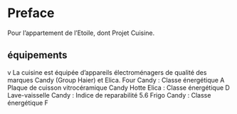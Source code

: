 # Preface {.unnumbered}

Pour l'appartement de l'Etoile, dont Projet Cuisine.

## équipements

v La cuisine est équipée d'appareils électroménagers de qualité des marques Candy (Group Haier) et Elica. Four Candy : Classe énergétique A Plaque de cuisson vitrocéramique Candy Hotte Elica : Classe énergétique D Lave-vaisselle Candy : Indice de reparabilité 5.6 Frigo Candy : Classe énergétique F
